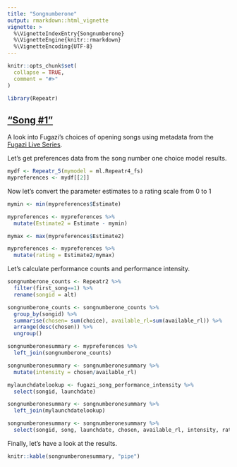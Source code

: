 ```yaml
---
title: "Songnumberone"
output: rmarkdown::html_vignette
vignette: >
  %\VignetteIndexEntry{Songnumberone}
  %\VignetteEngine{knitr::rmarkdown}
  %\VignetteEncoding{UTF-8}
---
```


```r
knitr::opts_chunk$set(
  collapse = TRUE,
  comment = "#>"
)
```

```r
library(Repeatr)
```

## ["Song #1"](https://fugazi.bandcamp.com/track/song-1)

A look into Fugazi's choices of opening songs using metadata from the [Fugazi Live Series](https://www.dischord.com/fugazi_live_series).  

Let's get preferences data from the song number one choice model results.

```r
mydf <- Repeatr_5(mymodel = ml.Repeatr4_fs)
mypreferences <- mydf[[2]]
``` 

Now let's convert the parameter estimates to a rating scale from 0 to 1

```r

mymin <- min(mypreferences$Estimate)

mypreferences <- mypreferences %>%
  mutate(Estimate2 = Estimate - mymin)

mymax <- max(mypreferences$Estimate2)

mypreferences <- mypreferences %>%
  mutate(rating = Estimate2/mymax)

```   

Let's calculate performance counts and performance intensity.

```r
songnumberone_counts <- Repeatr2 %>%
  filter(first_song==1) %>%
  rename(songid = alt)

songnumberone_counts <- songnumberone_counts %>%
  group_by(songid) %>%
  summarise(chosen= sum(choice), available_rl=sum(available_rl)) %>%
  arrange(desc(chosen)) %>%
  ungroup()

songnumberonesummary <- mypreferences %>%
  left_join(songnumberone_counts)

songnumberonesummary <- songnumberonesummary %>%
  mutate(intensity = chosen/available_rl)

mylaunchdatelookup <- fugazi_song_performance_intensity %>%
  select(songid, launchdate)

songnumberonesummary <- songnumberonesummary %>%
  left_join(mylaunchdatelookup)

songnumberonesummary <- songnumberonesummary %>%
  select(songid, song, launchdate, chosen, available_rl, intensity, rating)

```   

Finally, let's have a look at the results.  

```r
knitr::kable(songnumberonesummary, "pipe")
``` 

